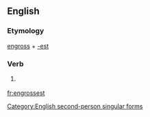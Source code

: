 ==English==

===Etymology===
[[engross]] + [[-est]]

===Verb===
{{en-verb form}}

# {{context|archaic}} {{form of|Second-person singular simple present form|engross}}

[[Category:English second-person singular forms]]

[[fr:engrossest]]